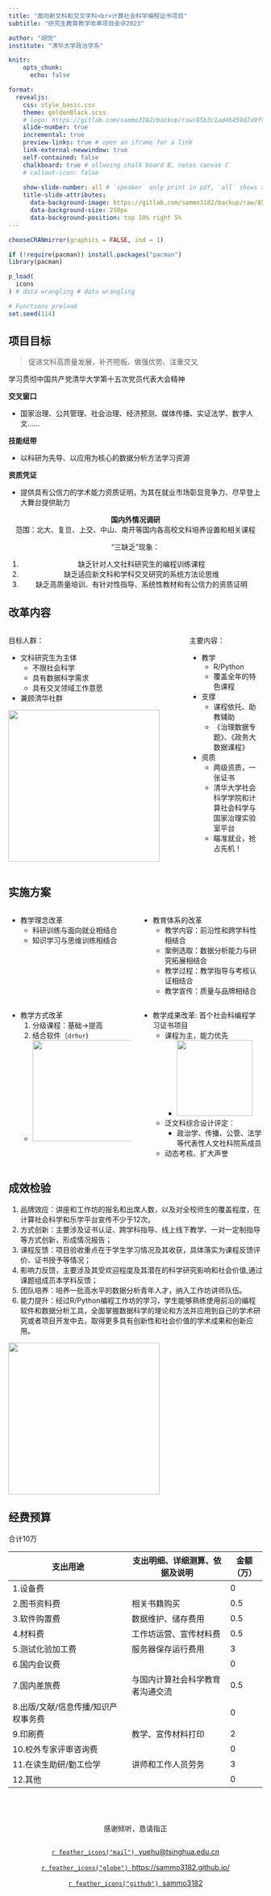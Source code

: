 ---
title: "面向新文科和交叉学科<br>计算社会科学编程证书项目"
subtitle: "研究生教育教学改革项目会评2023"

author: "胡悦"
institute: "清华大学政治学系" 

knitr: 
    opts_chunk: 
      echo: false

format: 
  revealjs:
    css: style_basic.css
    theme: goldenBlack.scss
    # logo: https://gitlab.com/sammo3182/backup/raw/85b3c1ad4b459d7a9f901f124b936428eda5fcaf/logo_zzxx.png?inline=true
    slide-number: true
    incremental: true
    preview-links: true # open an iframe for a link
    link-external-newwindow: true
    self-contained: false
    chalkboard: true # allwoing chalk board B, notes canvas C
    # callout-icon: false
    
    show-slide-number: all # `speaker` only print in pdf, `all` shows all the time
    title-slide-attributes:
      data-background-image: https://gitlab.com/sammo3182/backup/raw/85b3c1ad4b459d7a9f901f124b936428eda5fcaf/logo_THPS.png?inline=true
      data-background-size: 250px   
      data-background-position: top 10% right 5%
---

```{r setup, include=FALSE}
chooseCRANmirror(graphics = FALSE, ind = 1)

if (!require(pacman)) install.packages("pacman")
library(pacman)

p_load(
  icons
) # data wrangling # data wrangling

# Functions preload
set.seed(114)
```

## 项目目标

> [促进文科高质量发展，补齐短板、做强优势、注重交叉]{.red .large}

:::{.notes}
学习贯彻中国共产党清华大学第十五次党员代表大会精神
:::

:::{.fragment}
**交叉窗口**

- 国家治理、公共管理、社会治理、经济预测、媒体传播、实证法学、数字人文……

**技能纽带**

- 以科研为先导、以应用为核心的数据分析方法学习资源

**资质凭证**

- 提供具有公信力的学术能力资质证明，为其在就业市场彰显竞争力、尽早登上大舞台提供助力
:::

:::{.fragment style="text-align:center; margin-top: 1em"}

**国内外情况调研**    
范围：北大、复旦、上交、中山、南开等国内各高校文科培养设置和相关课程

“三缺乏”现象：

1. 缺乏[针对人文社科研究生]{.red}的编程训练课程
1. 缺乏适应[新文科]{.red}和[学科交叉]{.red}研究的系统方法论思维
1. 缺乏高质量培训、有针对性指导、系统性教材和[有公信力的资质证明]{.red}

:::

## 改革内容


:::: {.columns}

::: {.column .fragment width="70%"}

目标人群：

- 文科研究生为主体
  - [不限]{.red}社会科学
  - 具有数据科学[需求]{.red}
  - 具有交叉领域工作[意愿]{.red}
- 兼顾清华社群

![](images/class.JPG){.fragment fig-align="center" height=300}
  
:::

::: {.column .fragment width="30%"}

主要内容：

- 教学
  - R/Python
  - 覆盖全年的特色课程

- 支撑
  - 课程依托、助教辅助
  - 《治理数据专题》、《政务大数据课程》
- 资质
  - 两级资质，一张证书
  - 清华大学社会科学学院和计算社会科学与国家治理实验室平台
  - [瞄准就业，抢占先机！]{.red}

:::

::::



## 实施方案

:::: {.columns}

::: {.column width="50%"}

- 教学理念改革
    - 科研训练与[面向就业]{.red}相结合
    - 知识学习与思维训练相结合

:::

::: {.column width="50%"}

- 教育体系的改革
    - [教学内容]{.red}：前沿性和跨学科性相结合
    - [案例选取]{.red}：数据分析能力与研究拓展相结合
    - [教学过程]{.red}：教学指导与考核认证相结合
    - [教学宣传]{.red}：质量与品牌相结合

:::

::::

:::: {.columns}

::: {.column width="50%"}

- 教学方式改革
  1. 分级课程：基础&rarr;提高
  1. 结合软件（`drhur`) 
    - ![](images/drhur.png){fig-align="center" height=200}

:::

::: {.column width="50%"}

- 教学成果改革: [首个]{.red}社会科编程学习证书项目
  - 课程为主，能力优先
    - ![](images/badges.png){fig-align="center" height=150}
  - 泛文科综合设计评定：
    - 政治学、传播、公管、法学等代表性人文社科院系成员
  - 动态考核、扩大声誉


:::

::::


## 成效检验

1. [品牌效应]{.red}：讲座和工作坊的[报名和出席人数]{.red}，以及对全校师生的覆盖程度，在计算社会科学和乐学平台[宣传]{.red}不少于12次。
3. [方式创新]{.red}：主要涉及证书认证、跨学科指导、线上线下教学、一对一定制指导等方式创新，形成[情况报告]{.red}；
4. [课程反馈]{.red}：项目验收重点在于学生学习情况及其收获，具体落实为[课程反馈评价、证书授予等情况]{.red}；
5. [影响力反馈]{.red}，主要涉及其受欢迎程度及其潜在的科学研究影响和社会价值,通过[课题组成员本学科反馈]{.red}；
7. [团队培养]{.red}：培养一批高水平的数据分析青年人才，纳入工作坊讲师队伍。
6. [能力提升]{.red}：经过R/Python编程工作坊的学习，学生能够熟练使用前沿的编程软件和数据分析工具，全面掌握数据科学的理论和方法并应用到自己的学术研究或者项目开发中去，取得更多具有创新性和社会价值的学术成果和创新应用。

![](images/yuYouyi.jpeg){.fragment fig-align="center" height=300}

## 经费预算

合计10万

| 支出用途                 | 支出明细、详细测算、依据及说明  | 金额（万） |
|----------------------|------------------|-------|
| 1.设备费                |                  | 0     |
| 2.图书资料费              | 相关书籍购买           | 0.5   |
| 3.软件购置费              | 数据维护、储存费用        | 0.5   |
| 4.材料费                | 工作坊运营、宣传材料费      | 0.5   |
| 5.测试化验加工费            | 服务器保存运行费用        | 3     |
| 6.国内会议费              |                  | 0     |
| 7.国内差旅费              | 与国内计算社会科学教育者沟通交流 | 0.5   |
| 8.出版/文献/信息传播/知识产权事务费 |                  | 0     |
| 9.印刷费                | 教学、宣传材料打印        | 2     |
| 10.校外专家评审咨询费         |                  | 0     |
| 11.在读生助研/勤工俭学        | 讲师和工作人员劳务        | 3     |
| 12.其他                |                  | 0     |


## {background="#43464B"}

:::{style="text-align: center; margin-top: 5em"}  
[感谢倾听，恳请指正]{.Large}

:::{style="margin-top: 2em"}
[`r feather_icons("mail")`&nbsp; yuehu@tsinghua.edu.cn](mailto:yuehu@tsinghua.edu.cn) 

[`r feather_icons("globe")`&nbsp; https://sammo3182.github.io/](https://sammo3182.github.io/)

[`r feather_icons("github")`&nbsp; sammo3182](https://github.com/sammo3182)
:::
:::

